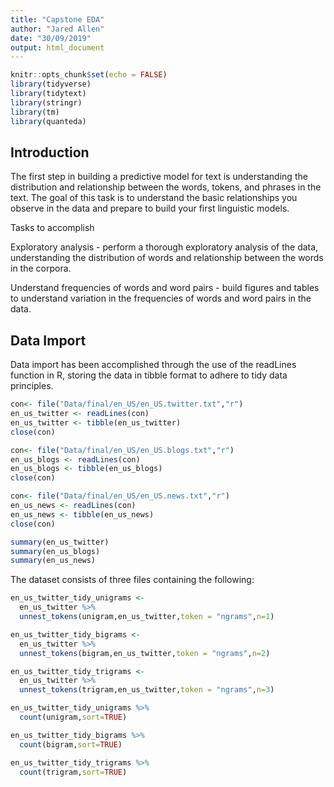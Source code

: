 ```yaml
---
title: "Capstone EDA"
author: "Jared Allen"
date: "30/09/2019"
output: html_document
---
```


```r
knitr::opts_chunk$set(echo = FALSE)
library(tidyverse)
library(tidytext)
library(stringr)
library(tm)
library(quanteda)
```

## Introduction
The first step in building a predictive model for text is understanding the distribution and relationship between the words, tokens, and phrases in the text. The goal of this task is to understand the basic relationships you observe in the data and prepare to build your first linguistic models.

Tasks to accomplish

Exploratory analysis - perform a thorough exploratory analysis of the data, understanding the distribution of words and relationship between the words in the corpora.

Understand frequencies of words and word pairs - build figures and tables to understand variation in the frequencies of words and word pairs in the data.

## Data Import

Data import has been accomplished through the use of the readLines function in R, storing the data in tibble format to adhere to tidy data principles.

```r

con<- file("Data/final/en_US/en_US.twitter.txt","r")
en_us_twitter <- readLines(con)
en_us_twitter <- tibble(en_us_twitter)
close(con)

con<- file("Data/final/en_US/en_US.blogs.txt","r")
en_us_blogs <- readLines(con)
en_us_blogs <- tibble(en_us_blogs)
close(con)

con<- file("Data/final/en_US/en_US.news.txt","r")
en_us_news <- readLines(con)
en_us_news <- tibble(en_us_news)
close(con)
```

```r
summary(en_us_twitter)
summary(en_us_blogs)
summary(en_us_news)

```

The dataset consists of three files containing the following:

```r
en_us_twitter_tidy_unigrams <-
  en_us_twitter %>%
  unnest_tokens(unigram,en_us_twitter,token = "ngrams",n=1)

en_us_twitter_tidy_bigrams <-
  en_us_twitter %>%
  unnest_tokens(bigram,en_us_twitter,token = "ngrams",n=2)

en_us_twitter_tidy_trigrams <-
  en_us_twitter %>%
  unnest_tokens(trigram,en_us_twitter,token = "ngrams",n=3)

```

```r
en_us_twitter_tidy_unigrams %>%
  count(unigram,sort=TRUE)

en_us_twitter_tidy_bigrams %>%
  count(bigram,sort=TRUE)

en_us_twitter_tidy_trigrams %>%
  count(trigram,sort=TRUE)

```

